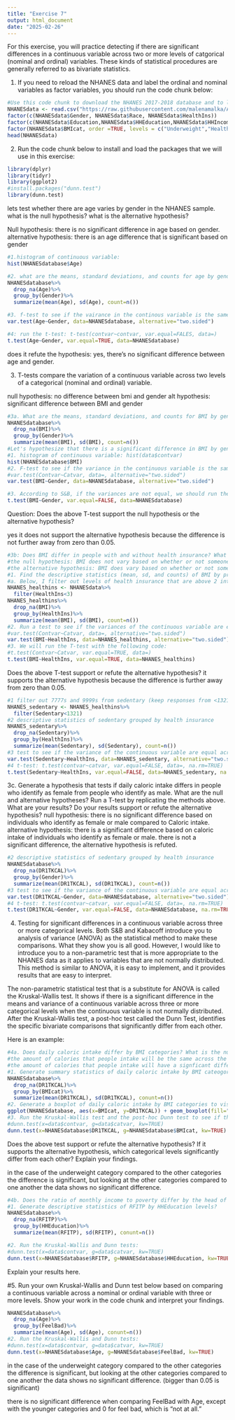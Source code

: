 ```yaml
---
title: "Exercise 7"
output: html_document
date: "2025-02-26"
---
```

For this exercise, you will practice detecting if there are significant differences in a continuous variable across two or more levels of catgorical (nominal and ordinal) variables. These kinds of statistical procedures are generally referred to as bivariate statistics.

1. If you need to reload the NHANES data and label the ordinal and nominal variables as factor variables, you should run the code chunk below:
```r
#Use this code chunk to download the NHANES 2017-2018 database and to label the nominal and ordinal variables as factor variables (if necessary):
NHANESdata <- read.csv("https://raw.githubusercontent.com/malenamalka/ANTH241-SP25/refs/heads/main/data/NHANES2017-28")
factor(c(NHANESdata$Gender, NHANESdata$Race, NHANESdata$HealthIns))
factor(c(NHANESdata$Education,NHANESdata$HHEducation,NHANESdata$HHIncome,NHANESdata$FeelBad,NHANESdata$HHFoodSec),order=TRUE)
factor(NHANESdata$BMIcat, order =TRUE, levels = c("Underweight","Healthy","Overweight","Obese"))
head(NHANESdata)
```

2. Run the code chunk below to install and load the packages that we will use in this exercise:
```r
library(dplyr)
library(tidyr)
library(ggplot2)
#install.packages("dunn.test")
library(dunn.test)
```

lets test whether there are age varies by gender in the NHANES sample. what is the null hypothesis? what is the alternative hypothesis?

Null hypothesis: there is no significant difference in age based on gender.
alternative hypothesis: there is an age difference that is significant based on gender

```r
#1.histogram of continuous variable:
hist(NHANESdatabase$Age)

#2. what are the means, standard deviations, and counts for age by gender?
NHANESdatabase%>%
  drop_na(Age)%>%
  group_by(Gender)%>%
  summarize(mean(Age), sd(Age), count=n())

#3. f-test to see if the vairance in the continous variable is the same for the different levels of the categorical vairable:
var.test(Age~Gender, data=NHANESdatabase, alternative="two.sided")

#4: run the t-test: t-test(contvar~contvar, var.equal=FALES, data=)
t.test(Age~Gender, var.equal=TRUE, data=NHANESdatabase)
```
does it refute the hypothesis: yes, there's no significant difference between age and gender. 


3. T-tests compare the variation of a continuous variable across two levels of a categorical (nominal and ordinal) variable. 

null hypothesis: no difference between bmi and gender
alt hypothesis: significant difference between BMI and gender
```r
#3a. What are the means, standard deviations, and counts for BMI by gender?
NHANESdatabase%>%
  drop_na(BMI)%>%
  group_by(Gender)%>%
  summarize(mean(BMI), sd(BMI), count=n())
#Let's hypothesize that there is a significant difference in BMI by gender in the NHANES 2017-2018 sample. What is the null hypothesis? What is the alternative hypothesis? We will test this hypothesis using the method shown in S&B, section 7.1.2
#1. histogram of continuous variable: hist(data$contvar)
hist(NHANESdatabase$BMI)
#2. F-test to see if the variance in the continuous variable is the same for the different levels of the categorical variable: 
#var.test(Contvar~Catvar, data=, alternative="two.sided")
var.test(BMI~Gender, data=NHANESdatabase, alternative="two.sided")

#3. According to S&B, if the variances are not equal, we should run the T-test anyways: t.test(Contvar~Catvar, var.equal=FALSE, data=)
t.test(BMI~Gender, var.equal=FALSE, data=NHANESdatabase)
```
Question: Does the above T-test support the null hypothesis or the alternative hypothesis?

yes
it does not support the alternative hypothesis because the difference is not further away from zero than 0.05.

```r
#3b: Does BMI differ in people with and without health insurance? What is the null hypothesis? What is the alternative hypothesis?
#the null hypothesis: BMI does not vary based on whether or not someone has health insurance. 
#the alternative hypothesis: BMI does vary based on whether or not someone has health insurance. 
#1. Find the descriptive statistics (mean, sd, and counts) of BMI by presence/absence of health insurance. 
#a. Below, I filter out levels of health insurance that are above 2 into a new database to ensure that the 7s and 9s are not part of the analysis.
NHANES_healthins <- NHANESdata%>%
  filter(HealthIns<3)
NHANES_healthins%>%
  drop_na(BMI)%>%
  group_by(HealthIns)%>%
  summarize(mean(BMI), sd(BMI), count=n())
#2. Run a test to see if the variances of the continuous variable are equal across different levels of the categorical variable:
#var.test(Contvar~Catvar, data=, alternative="two.sided")
var.test(BMI~HealthIns, data=NHANES_healthins, alternative="two.sided")
#3. We will run the T-test with the following code:
#t.test(Contvar~Catvar, var.equal=TRUE, data=)
t.test(BMI~HealthIns, var.equal=TRUE, data=NHANES_healthins)
```
Does the above T-test support or refute the alternative hypothesis?
it supports the alternative hypothesis because the difference is further away from zero than 0.05.
```r
#1 filter out 7777s and 9999s from sedentary (keep responses from <1321)
NHANES_sedentary <- NHANES_healthins%>%
  filter(Sedentary<1321)
#2 descriptive statistics of sedentary grouped by health insurance
NHANES_sedentary%>%
  drop_na(Sedentary)%>%
  group_by(HealthIns)%>%
  summarize(mean(Sedentary), sd(Sedentary), count=n())
#3 test to see if the variance of the continuous variable are equal across different levels of the categorical variable: var.test(contvar~catvar, data=, )
var.test(Sedentary~HealthIns, data=NHANES_sedentary, alternative="two.sided")
#4 t-test: t.test(contvar~catvar, var.equal=FALSE, data=, na.rm=TRUE)
t.test(Sedentary~HealthIns, var.equal=FALSE, data=NHANES_sedentary, na.rm=TRUE)
```

3c. Generate a hypothesis that tests if daily caloric intake differs in people who identify as female from people who identify as male. What are the null and alternative hypotheses? Run a T-test by replicating the methods above. What are your results? Do your results support or refute the alternative hypothesis?
null hypothesis: there is no significant difference based on individuals who identify as female or male compared to Caloric intake. 
alternative hypothesis: there is a significant difference based on caloric intake of individuals who identify as female or male. 
there is not a significant difference, the alternative hypothesis is refuted. 
```r
#2 descriptive statistics of sedentary grouped by health insurance
NHANESdatabase%>%
  drop_na(DR1TKCAL)%>%
  group_by(Gender)%>%
  summarize(mean(DR1TKCAL), sd(DR1TKCAL), count=n())
#3 test to see if the variance of the continuous variable are equal across different levels of the categorical variable: var.test(contvar~catvar, data=, )
var.test(DR1TKCAL~Gender, data=NHANESdatabase, alternative="two.sided")
#4 t-test: t.test(contvar~catvar, var.equal=FALSE, data=, na.rm=TRUE)
t.test(DR1TKCAL~Gender, var.equal=FALSE, data=NHANESdatabase, na.rm=TRUE)
```
4. Testing for significant differences in a continuous variable across three or more categorical levels. Both S&B and Kabacoff introduce you to analysis of variance (ANOVA) as the statistical method to make these comparisons. What they show you is all good. However, I would like to introduce you to a non-parametric test that is more appropriate to the NHANES data as it applies to variables that are not normally distributed. This method is similar to ANOVA, it is easy to implement, and it provides results that are easy to interpret. 

The non-parametric statistical test that is a substitute for ANOVA is called the Kruskal-Wallis test. It shows if there is a significant difference in the means and variance of a continuous variable across three or more categorical levels when the continuous variable is not normally distributed. After the Kruskal-Wallis test, a post-hoc test called the Dunn Test, identifies the specific bivariate comparisons that significantly differ from each other.

Here is an example:
```r
#4a. Does daily caloric intake differ by BMI categories? What is the null hypothesis? What is the alternative hypothesis?
#the amount of calories that people intake will be the same across the BMI categories. 
#the amount of calories that people intake will have a signficant difference across the BMI categories. 
#1. Generate summary statistics of daily caloric intake by BMI cateogories?
NHANESdatabase%>%
  drop_na(DR1TKCAL)%>%
  group_by(BMIcat)%>%
  summarize(mean(DR1TKCAL), sd(DR1TKCAL), conunt=n())
#2. Generate a boxplot of daily caloric intake by BMI categories to visualize the summary statistics
ggplot(NHANESdatabase, aes(x=BMIcat, y=DR1TKCAL)) + geom_boxplot(fill="pink") + labs(x="BMI category", y="calroies consumed per day", title = "Daily calories by BMIcat")
#3. Run the Kruskal-Wallis test and the post-hoc Dunn test to see if there are any significant differences in daily caloric intake by BMI categories. The code for the Kruskal-Wallis and Dunn test is: 
#dunn.test(x=data$contvar, g=data$catvar, kw=TRUE)
dunn.test(x=NHANESdatabase$DR1TKCAL, g=NHANESdatabase$BMIcat, kw=TRUE)

```
Does the above test support or refute the alternative hypothesis? If it supports the alternative hypothesis, which categorical levels significantly differ from each other? Explain your findings.

in the case of the underweight category compared to the other categories the difference is significant, but looking at the other categories compared to one another the data shows no significant difference. 
```r
#4b. Does the ratio of monthly income to poverty differ by the head of household's education level? What is the null hypothesis? What is the alternative hypothesis?
#1. Generate descriptive statistics of RFITP by HHEducation levels?
NHANESdatabase%>%
  drop_na(RFITP)%>%
  group_by(HHEducation)%>%
  summarize(mean(RFITP), sd(RFITP), conunt=n())

#2. Run the Kruskal-Wallis and Dunn tests:
#dunn.test(x=data$contvar, g=data$catvar, kw=TRUE)
dunn.test(x=NHANESdatabase$RFITP, g=NHANESdatabase$HHEducation, kw=TRUE)
```
Explain your results here.

#5. Run your own Kruskal-Wallis and Dunn test below based on comparing a continuous variable across a nominal or ordinal variable with three or more levels. Show your work in the code chunk and interpret your findings.
```r

NHANESdatabase%>%
  drop_na(Age)%>%
  group_by(FeelBad)%>%
  summarize(mean(Age), sd(Age), conunt=n())
#2. Run the Kruskal-Wallis and Dunn tests:
#dunn.test(x=data$contvar, g=data$catvar, kw=TRUE)
dunn.test(x=NHANESdatabase$Age, g=NHANESdatabase$FeelBad, kw=TRUE)
```
in the case of the underweight category compared to the other categories the difference is significant, but looking at the other categories compared to one another the data shows no significant difference. 
(bigger than 0.05 is significant)


there is no significant difference when comparing FeelBad with Age, except with the younger categories and 0 for feel bad, which is "not at all."

